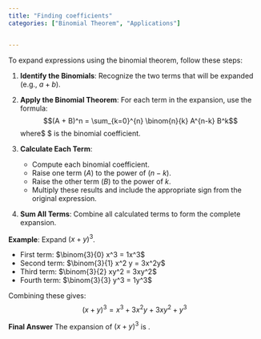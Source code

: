 ```yaml
---
title: "Finding coefficients"
categories: ["Binomial Theorem", "Applications"]


---
```




To expand expressions using the binomial theorem, follow these steps:

1. **Identify the Binomials**: Recognize the two terms that will be expanded (e.g., $a + b$).

2. **Apply the Binomial Theorem**: For each term in the expansion, use the formula:
   $$(A + B)^n = \sum_{k=0}^{n} \binom{n}{k} A^{n-k} B^k$$where$ \binom{n}{k} $ is the binomial coefficient.

3. **Calculate Each Term**:
   - Compute each binomial coefficient.
   - Raise one term ($A$) to the power of $(n - k)$.
   - Raise the other term ($B$) to the power of $k$.
   - Multiply these results and include the appropriate sign from the original expression.

4. **Sum All Terms**: Combine all calculated terms to form the complete expansion.

**Example**: Expand $(x + y)^3$.

- First term: $\binom{3}{0} x^3 = 1x^3$
- Second term: $\binom{3}{1} x^2 y = 3x^2y$
- Third term: $\binom{3}{2} xy^2 = 3xy^2$
- Fourth term: $\binom{3}{3} y^3 = 1y^3$

Combining these gives:
$$(x + y)^3 = x^3 + 3x^2y + 3xy^2 + y^3$$

**Final Answer**
The expansion of $(x + y)^3$ is \boxed{x^3 + 3x^2y + 3xy^2 + y^3}.
